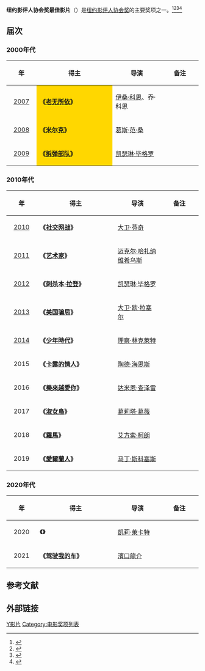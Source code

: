'''纽约影评人协会奖最佳影片'''（{{lang-en|'''New York Film Critics Circle Award for Best Film'''}}）是[[纽约影评人协会|纽约影评人协会奖]]的主要奖项之一。<ref>{{cite web |url=http://ent.163.com/12/1205/07/8HUMT62200032DGD.html |title=纽约影评人协会三项大奖颁给《刺杀本·拉丹》 |accessdate=2012 |publisher=网易 |work= |language=zh-hans |archive-url=https://web.archive.org/web/20140329110641/http://ent.163.com/12/1205/07/8HUMT62200032DGD.html |archive-date=2014-03-29 |dead-url=yes }}</ref><ref>{{cite web|url=http://www.yangtse.com/system/2013/12/04/019511598.shtml|title=第79届纽约影评人协会奖揭晓 《美国骗局》称雄|accessdate=2013|publisher=扬子晚报网|work=|language=zh-hans|deadurl=yes|archiveurl=https://web.archive.org/web/20160305025112/http://www.yangtse.com/system/2013/12/04/019511598.shtml|archivedate=2016-03-05}}</ref><ref>{{cite web |url=http://ent.ifeng.com/movie/news/occident/detail_2013_12/04/31781541_0.shtml |title=《美国骗局》夺纽约影评人奖 《十二年》获最佳导演 |accessdate=2013 |publisher=凤凰网 |work= |language=zh-hans |archive-date=2020-03-03 |archive-url=https://web.archive.org/web/20200303192639/http://ent.ifeng.com/movie/news/occident/detail_2013_12/04/31781541_0.shtml |dead-url=no }}</ref><ref>{{cite web |url=http://ent.sina.com.cn/m/f/2009-12-15/08382810597.shtml |title=纽约影评人协会奖：《拆弹部队》继续驰骋(图) |accessdate=2009 |publisher=新浪网 |work= |language=zh-hans |archive-date=2019-06-03 |archive-url=https://web.archive.org/web/20190603151132/http://ent.sina.com.cn/m/f/2009-12-15/08382810597.shtml |dead-url=no }}</ref>

== 届次 ==
=== 2000年代 ===
{| class="wikitable" width="95%" cellpadding="5"
|-
!width="100"|年
!width="450"|得主
!width="250"|导演
!width="200"|备注
|-
|style="text-align:center;"| [[2007年纽约影评人协会奖|2007]] || style="background:#FFD700;" | '''《[[老无所依|老无所依]]》''' || [[伊桑·科恩|伊桑·科恩]]、乔·科恩 ||  
|-
|style="text-align:center;"| [[2008年纽约影评人协会奖|2008]] ||  style="background:#FFD700;" | '''《[[米尔克|米尔克]]》''' ||  [[葛斯·范·桑|葛斯·范·桑]]|| 
|-
|style="text-align:center;"| [[2009年纽约影评人协会奖|2009]] ||  style="background:#FFD700;" |'''《[[拆弹部队|拆弹部队]]》''' || [[凯瑟琳·毕格罗|凯瑟琳·毕格罗]] ||  
|}

=== 2010年代 ===
{| class="wikitable" width="95%" cellpadding="5"
|-
!width="100"|年
!width="450"|得主
!width="250"|导演
!width="200"|备注
|-
|style="text-align:center;"| [[2010年纽约影评人协会奖|2010]] || '''《[[社交网战|社交网战]]》''' || [[大卫·芬奇|大卫·芬奇]] ||  
|-
|style="text-align:center;"| [[2011年纽约影评人协会奖|2011]] || '''《[[艺术家_(电影)|艺术家]]》''' || [[迈克尔·哈扎纳维希乌斯|迈克尔·哈扎纳维希乌斯]] ||  
|-
|style="text-align:center;"| [[2012年纽约影评人协会奖|2012]] || '''《[[刺杀本·拉登|刺杀本·拉登]]》'''|| [[凯瑟琳·毕格罗|凯瑟琳·毕格罗]] || 
|-
|style="text-align:center;"| [[2013年纽约影评人协会奖|2013]] || '''《[[美国骗局|美国骗局]]》'''||  [[大卫·欧·拉塞尔|大卫·欧·拉塞尔]] ||  
|-
|style="text-align:center;"| [[2014年纽约影评人协会奖|2014]] || '''《[[少年時代|少年時代]]》'''||  [[理察·林克萊特|理察·林克萊特]] ||
|-
|style="text-align:center;"|2015 || '''《[[卡露的情人|卡露的情人]]》''' || [[陶德·海恩斯|陶德·海恩斯]] ||
|-
|style="text-align:center;"|2016 || '''《[[樂來越愛你|樂來越愛你]]》''' || [[达米恩·查泽雷|达米恩·查泽雷]] ||
|-
|style="text-align:center;"|2017 || '''《[[淑女鳥|淑女鳥]]》''' || [[葛莉塔·葛薇|葛莉塔·葛薇]] ||
|-
|style="text-align:center;"|2018 || '''《[[羅馬_(2018年電影)|羅馬]]》''' || [[艾方索·柯朗|艾方索·柯朗]] ||
|-
|style="text-align:center;"|2019|| '''《[[愛爾蘭人_(2019年電影)|愛爾蘭人]]》''' || [[马丁·斯科塞斯|马丁·斯科塞斯]] ||
|}

=== 2020年代 ===
{| class="wikitable" width="95%" cellpadding="5"
|-
!width="100"|年
!width="450"|得主
!width="250"|导演
!width="200"|备注
|-
|style="text-align:center;"|2020 || '''《{{tsl|en|First Cow|深夜里的美味秘方}}》''' || [[凱莉·萊卡特|凱莉·萊卡特]] ||
|-
|style="text-align:center;"|2021 ||'''《[[驾驶我的车|驾驶我的车]]》''' || [[濱口龍介|濱口龍介]] ||
|}

==参考文献==
{{reflist}}

== 外部链接 ==
{{纽约影评人协会奖最佳影片}}
{{纽约影评人协会奖}}

[[Category:纽约影评人协会奖|Y影片]]
[[Category:电影奖项列表|Category:电影奖项列表]]